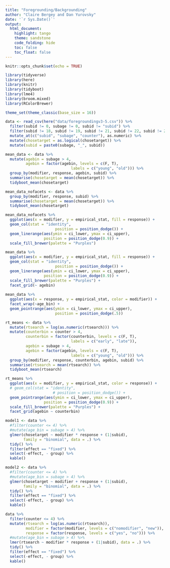 ```yaml
---
title: "Foregrounding/Backgrounding"
author: "Claire Bergey and Dan Yurovsky"
date: '`r Sys.Date()`'
output:
  html_document:
    highlight: tango
    theme: sandstone
    code_folding: hide
    toc: false
    toc_float: false
---
```


```r
knitr::opts_chunk$set(echo = TRUE)
```

```r
library(tidyverse)
library(here)
library(knitr)
library(tidyboot)
library(lme4)
library(broom.mixed)
library(RColorBrewer)

theme_set(theme_classic(base_size = 16))
```

```r
data <- read_csv(here("data/foregroundingv3-5.csv")) %>%
  filter(subid != 0, subage != 0, subid != "subid") %>%
  filter(subid != 18, subid != 19, subid != 21, subid != 22, subid != 23) %>%
  mutate_at(c("subid", "subage", "counter"), as.numeric) %>%
  mutate(chosetarget = as.logical(chosetarget)) %>%
  mutate(subid = paste0(subage, "_", subid))

```

```r
mean_data <- data %>%
  mutate(agebin = subage > 4,
         agebin = factor(agebin, levels = c(F, T), 
                             labels = c("young", "old"))) %>%
  group_by(modifier, response, agebin, subid) %>%
  summarise(chosetarget = mean(chosetarget)) %>%
  tidyboot_mean(chosetarget) 

mean_data_nofacets <- data %>%
  group_by(modifier, response, subid) %>%
  summarise(chosetarget = mean(chosetarget)) %>%
  tidyboot_mean(chosetarget) 

mean_data_nofacets %>%
  ggplot(aes(x = modifier, y = empirical_stat, fill = response)) + 
  geom_col(stat = "identity",
                      position = position_dodge()) +
  geom_linerange(aes(ymin = ci_lower, ymax = ci_upper),
                 position = position_dodge(0.9)) +
  scale_fill_brewer(palette = "Purples")

mean_data %>%
  ggplot(aes(x = modifier, y = empirical_stat, fill = response)) + 
  geom_col(stat = "identity",
                      position = position_dodge()) +
  geom_linerange(aes(ymin = ci_lower, ymax = ci_upper),
                 position = position_dodge(0.9)) +
  scale_fill_brewer(palette = "Purples") +
  facet_grid(~ agebin)
   
mean_data %>%
  ggplot(aes(x = response, y = empirical_stat, color = modifier)) +
  facet_wrap(~age_bin) + 
  geom_pointrange(aes(ymin = ci_lower, ymax = ci_upper),
                      position = position_dodge(.5)) 
```



```r

rt_means <- data %>%
  mutate(rtsearch = log(as.numeric(rtsearch))) %>%
  mutate(counterbin = counter > 4,
         counterbin = factor(counterbin, levels = c(F, T), 
                             labels = c("early", "late")),
         agebin = subage > 4,
         agebin = factor(agebin, levels = c(F, T), 
                             labels = c("young", "old"))) %>%
  group_by(modifier, response, counterbin, agebin, subid) %>%
  summarise(rtsearch = mean(rtsearch)) %>%
  tidyboot_mean(rtsearch) 

rt_means %>%
  ggplot(aes(x = modifier, y = empirical_stat, color = response)) + 
  # geom_col(stat = "identity",
                     # position = position_dodge()) +
  geom_pointrange(aes(ymin = ci_lower, ymax = ci_upper),
                 position = position_dodge(0.9)) +
  scale_fill_brewer(palette = "Purples") +
  facet_grid(agebin ~ counterbin)


```


```r
model1 <- data %>%
  #filter(counter <= 4) %>%
  #mutate(age_bin = subage > 4) %>%
  glmer(chosetarget ~ modifier * response + (1|subid),
        family = "binomial", data = .) %>%
  tidy() %>%
  filter(effect == "fixed") %>%
  select(-effect, - group) %>%
  kable()

model2 <- data %>%
  #filter(counter <= 4) %>%
  #mutate(age_bin = subage > 4) %>%
  glmer(chosetarget ~ modifier + response + (1|subid),
        family = "binomial", data = .) %>%
  tidy() %>%
  filter(effect == "fixed") %>%
  select(-effect, - group) %>%
  kable()

data %>%
  filter(counter <= 4) %>%
  mutate(rtsearch = log(as.numeric(rtsearch)),
         modifier = factor(modifier, levels = c("nomodifier", "new")),
         response = factor(response, levels = c("yes", "no"))) %>%
  #mutate(age_bin = subage > 4) %>% 
  lmer(rtsearch ~ modifier * response + (1|subid), data = .) %>%
  tidy() %>%
  filter(effect == "fixed") %>%
  select(-effect, - group) %>%
  kable()
```

